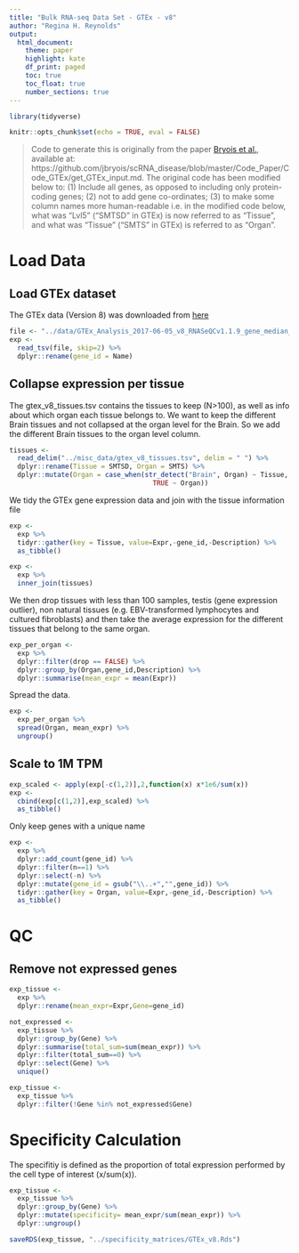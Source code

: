 ```yaml
---
title: "Bulk RNA-seq Data Set - GTEx - v8"
author: "Regina H. Reynolds"
output: 
  html_document:
    theme: paper
    highlight: kate
    df_print: paged
    toc: true
    toc_float: true
    number_sections: true
---
```


```r

library(tidyverse)

knitr::opts_chunk$set(echo = TRUE, eval = FALSE)
```

> Code to generate this is originally from the paper [Bryois et al.](https://www.nature.com/articles/s41588-020-0610-9), available at: https://github.com/jbryois/scRNA_disease/blob/master/Code_Paper/Code_GTEx/get_GTEx_input.md. The original code has been modified below to: (1) Include all genes, as opposed to including only protein-coding genes; (2) not to add gene co-ordinates; (3) to make some column names more human-readable i.e. in the modified code below, what was "Lvl5" ("SMTSD" in GTEx) is now referred to as "Tissue", and what was "Tissue" ("SMTS" in GTEx) is referred to as "Organ".

# Load Data

## Load GTEx dataset

The GTEx data (Version 8) was downloaded from [here](https://gtexportal.org)

```r
file <- "../data/GTEx_Analysis_2017-06-05_v8_RNASeQCv1.1.9_gene_median_tpm.gct.gz"
exp <- 
  read_tsv(file, skip=2) %>% 
  dplyr::rename(gene_id = Name)

```

## Collapse expression per tissue

The gtex_v8_tissues.tsv contains the tissues to keep (N>100), as well as info about which organ each tissue belongs to. We want to keep the different Brain tissues and not collapsed at the organ level for the Brain. So we add the different Brain tissues to the organ level column.

```r
tissues <-
  read_delim("../misc_data/gtex_v8_tissues.tsv", delim = " ") %>% 
  dplyr::rename(Tissue = SMTSD, Organ = SMTS) %>% 
  dplyr::mutate(Organ = case_when(str_detect("Brain", Organ) ~ Tissue,
                                    TRUE ~ Organ))

```

We tidy the GTEx gene expression data and join with the tissue information file

```r

exp <- 
  exp %>% 
  tidyr::gather(key = Tissue, value=Expr,-gene_id,-Description) %>% 
  as_tibble()

exp <- 
  exp %>% 
  inner_join(tissues)
```

We then drop tissues with less than 100 samples, testis (gene expression outlier), non natural tissues (e.g. EBV-transformed lymphocytes and cultured fibroblasts) and then take the average expression for the different tissues that belong to the same organ.

```r
exp_per_organ <- 
  exp %>% 
  dplyr::filter(drop == FALSE) %>% 
  dplyr::group_by(Organ,gene_id,Description) %>% 
  dplyr::summarise(mean_expr = mean(Expr))

```

Spread the data.

```r
exp <- 
  exp_per_organ %>% 
  spread(Organ, mean_expr) %>% 
  ungroup()

```

## Scale to 1M TPM

```r

exp_scaled <- apply(exp[-c(1,2)],2,function(x) x*1e6/sum(x))
exp <- 
  cbind(exp[c(1,2)],exp_scaled) %>% 
  as_tibble()

```

Only keep genes with a unique name

```R
exp <- 
  exp %>% 
  dplyr::add_count(gene_id) %>% 
  dplyr::filter(n==1) %>%
  dplyr::select(-n) %>%
  dplyr::mutate(gene_id = gsub("\\..+","",gene_id)) %>%
  tidyr::gather(key = Organ, value=Expr,-gene_id,-Description) %>% 
  as_tibble()
```

# QC

## Remove not expressed genes

```R

exp_tissue <- 
  exp %>% 
  dplyr::rename(mean_expr=Expr,Gene=gene_id)

not_expressed <- 
  exp_tissue %>% 
  dplyr::group_by(Gene) %>% 
  dplyr::summarise(total_sum=sum(mean_expr)) %>% 
  dplyr::filter(total_sum==0) %>% 
  dplyr::select(Gene) %>% 
  unique() 

exp_tissue <- 
  exp_tissue %>% 
  dplyr::filter(!Gene %in% not_expressed$Gene)

```

# Specificity Calculation

The specifitiy is defined as the proportion of total expression performed by the cell type of interest (x/sum(x)).

```R
exp_tissue <- 
  exp_tissue %>% 
  dplyr::group_by(Gene) %>% 
  dplyr::mutate(specificity= mean_expr/sum(mean_expr)) %>% 
  dplyr::ungroup()

saveRDS(exp_tissue, "../specificity_matrices/GTEx_v8.Rds")
```
